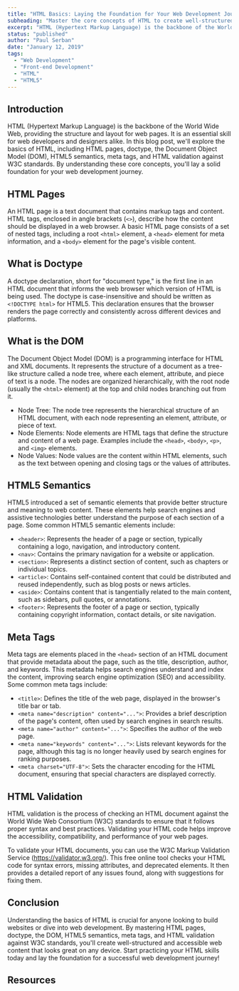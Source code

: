 ```yaml
---
title: "HTML Basics: Laying the Foundation for Your Web Development Journey"
subheading: "Master the core concepts of HTML to create well-structured and accessible websites."
excerpt: "HTML (Hypertext Markup Language) is the backbone of the World Wide Web, providing the structure and layout for web pages. It is an essential skill for web developers and designers alike. In this blog post, we'll explore the basics of HTML, including HTML pages, doctype, the Document Object Model (DOM), HTML5 semantics, meta tags, and HTML validation against W3C standards. By understanding these core concepts, you'll lay a solid foundation for your web development journey."
status: "published"
author: "Paul Serban"
date: "January 12, 2019"
tags:
  - "Web Development"
  - "Front-end Development"
  - "HTML"
  - "HTML5"
---
```


## Introduction

HTML (Hypertext Markup Language) is the backbone of the World Wide Web, providing the structure and layout for web pages. It is an essential skill for web developers and designers alike. In this blog post, we'll explore the basics of HTML, including HTML pages, doctype, the Document Object Model (DOM), HTML5 semantics, meta tags, and HTML validation against W3C standards. By understanding these core concepts, you'll lay a solid foundation for your web development journey.

## HTML Pages

An HTML page is a text document that contains markup tags and content. HTML tags, enclosed in angle brackets (`<>`), describe how the content should be displayed in a web browser. A basic HTML page consists of a set of nested tags, including a root `<html>` element, a `<head>` element for meta information, and a `<body>` element for the page's visible content.

## What is Doctype

A doctype declaration, short for "document type," is the first line in an HTML document that informs the web browser which version of HTML is being used. The doctype is case-insensitive and should be written as `<!DOCTYPE html>` for HTML5. This declaration ensures that the browser renders the page correctly and consistently across different devices and platforms.

## What is the DOM

The Document Object Model (DOM) is a programming interface for HTML and XML documents. It represents the structure of a document as a tree-like structure called a node tree, where each element, attribute, and piece of text is a node. The nodes are organized hierarchically, with the root node (usually the `<html>` element) at the top and child nodes branching out from it.

- Node Tree: The node tree represents the hierarchical structure of an HTML document, with each node representing an element, attribute, or piece of text.
- Node Elements: Node elements are HTML tags that define the structure and content of a web page. Examples include the `<head>`, `<body>`, `<p>`, and `<img>` elements.
- Node Values: Node values are the content within HTML elements, such as the text between opening and closing tags or the values of attributes.

## HTML5 Semantics

HTML5 introduced a set of semantic elements that provide better structure and meaning to web content. These elements help search engines and assistive technologies better understand the purpose of each section of a page. Some common HTML5 semantic elements include:

- `<header>`: Represents the header of a page or section, typically containing a logo, navigation, and introductory content.
- `<nav>`: Contains the primary navigation for a website or application.
- `<section>`: Represents a distinct section of content, such as chapters or individual topics.
- `<article>`: Contains self-contained content that could be distributed and reused independently, such as blog posts or news articles.
- `<aside>`: Contains content that is tangentially related to the main content, such as sidebars, pull quotes, or annotations.
- `<footer>`: Represents the footer of a page or section, typically containing copyright information, contact details, or site navigation.

## Meta Tags

Meta tags are elements placed in the `<head>` section of an HTML document that provide metadata about the page, such as the title, description, author, and keywords. This metadata helps search engines understand and index the content, improving search engine optimization (SEO) and accessibility. Some common meta tags include:

- `<title>`: Defines the title of the web page, displayed in the browser's title bar or tab.
- `<meta name="description" content="...">`: Provides a brief description of the page's content, often used by search engines in search results.
- `<meta name="author" content="...">`: Specifies the author of the web page.
- `<meta name="keywords" content="...">`: Lists relevant keywords for the page, although this tag is no longer heavily used by search engines for ranking purposes.
- `<meta charset="UTF-8">`: Sets the character encoding for the HTML document, ensuring that special characters are displayed correctly.

## HTML Validation

HTML validation is the process of checking an HTML document against the World Wide Web Consortium (W3C) standards to ensure that it follows proper syntax and best practices. Validating your HTML code helps improve the accessibility, compatibility, and performance of your web pages.

To validate your HTML documents, you can use the W3C Markup Validation Service (https://validator.w3.org/). This free online tool checks your HTML code for syntax errors, missing attributes, and deprecated elements. It then provides a detailed report of any issues found, along with suggestions for fixing them.

## Conclusion

Understanding the basics of HTML is crucial for anyone looking to build websites or dive into web development. By mastering HTML pages, doctype, the DOM, HTML5 semantics, meta tags, and HTML validation against W3C standards, you'll create well-structured and accessible web content that looks great on any device. Start practicing your HTML skills today and lay the foundation for a successful web development journey!

## Resources
<Link href="https://github.com/hail2u/html-best-practices" label="gtihub.com - HTML Best Practices" isInternal={false}/>